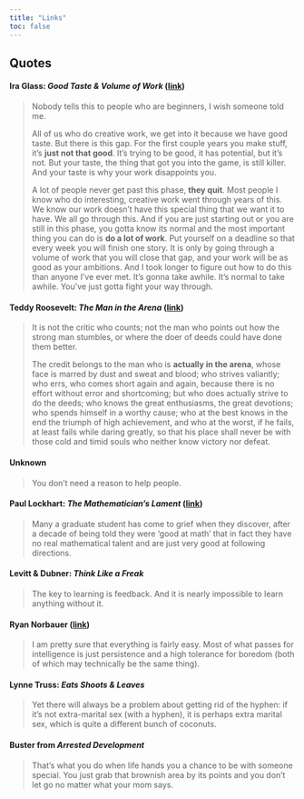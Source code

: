 ```yaml
---
title: "Links"
toc: false
---
```



## Quotes


#### Ira Glass: _Good Taste & Volume of Work_ ([link](https://www.youtube.com/watch?v=X2wLP0izeJE))

> Nobody tells this to people who are beginners, I wish someone told me. 
>
> All of us who do creative work, we get into it because we have good taste. But there is this gap. For the first couple years you make stuff, it’s **just not that good**. It’s trying to be good, it has potential, but it’s not. But your taste, the thing that got you into the game, is still killer. And your taste is why your work disappoints you. 
>
> A lot of people never get past this phase, **they quit**. Most people I know who do interesting, creative work went through years of this. We know our work doesn’t have this special thing that we want it to have. We all go through this. And if you are just starting out or you are still in this phase, you gotta know its normal and the most important thing you can do is **do a lot of work**. Put yourself on a deadline so that every week you will finish one story. It is only by going through a volume of work that you will close that gap, and your work will be as good as your ambitions. And I took longer to figure out how to do this than anyone I’ve ever met. It’s gonna take awhile. It’s normal to take awhile. You’ve just gotta fight your way through.


#### Teddy Roosevelt: _The Man in the Arena_ ([link](https://www.theodorerooseveltcenter.org/Learn-About-TR/TR-Encyclopedia/Culture-and-Society/Man-in-the-Arena.aspx))

> It is not the critic who counts; not the man who points out how the strong man stumbles, or where the doer of deeds could have done them better. 
>
> The credit belongs to the man who is **actually in the arena**, whose face is marred by dust and sweat and blood; who strives valiantly; who errs, who comes short again and again, because there is no effort without error and shortcoming; but who does actually strive to do the deeds; who knows the great enthusiasms, the great devotions; who spends himself in a worthy cause; who at the best knows in the end the triumph of high achievement, and who at the worst, if he fails, at least fails while daring greatly, so that his place shall never be with those cold and timid souls who neither know victory nor defeat.


#### Unknown

> You don't need a reason to help people.


#### Paul Lockhart: _The Mathematician's Lament_ ([link](https://worrydream.com/refs/Lockhart_2002_-_A_Mathematician's_Lament.pdf))

> Many a graduate student has come to grief when they discover, after a decade of being told they were 'good at math' that in fact they have no real mathematical talent and are just very good at following directions.


#### Levitt & Dubner: _Think Like a Freak_

> The key to learning is feedback. And it is nearly impossible to learn anything without it.


#### Ryan Norbauer ([link](https://ryan.norbauer.com/biography/))

> I am pretty sure that everything is fairly easy. Most of what passes for intelligence is just persistence and a high tolerance for boredom (both of which may technically be the same thing).


#### Lynne Truss: _Eats Shoots & Leaves_

> Yet there will always be a problem about getting rid of the hyphen: if it's not extra-marital sex (with a hyphen), it is perhaps extra marital sex, which is quite a different bunch of coconuts.


#### Buster from _Arrested Development_

> That’s what you do when life hands you a chance to be with someone special. You just grab that brownish area by its points and you don’t let go no matter what your mom says.


